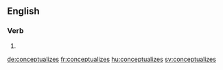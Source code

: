 ==English==

===Verb===
{{head|en|verb form}}

# {{en-third-person singular of|conceptualize}}

[[de:conceptualizes]]
[[fr:conceptualizes]]
[[hu:conceptualizes]]
[[sv:conceptualizes]]
